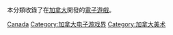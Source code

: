 本分類收錄了在[[加拿大|加拿大]]開發的[[電子遊戲|電子遊戲]]。

[[Category:各地開發電子遊戲|Canada]]
[[Category:加拿大电子游戏界|Category:加拿大电子游戏界]]
[[Category:加拿大美术|Category:加拿大美术]]